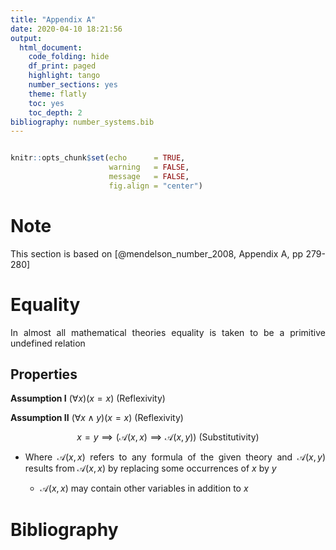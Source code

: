 ```yaml
---
title: "Appendix A"
date: 2020-04-10 18:21:56
output:
  html_document:
    code_folding: hide
    df_print: paged
    highlight: tango
    number_sections: yes
    theme: flatly
    toc: yes
    toc_depth: 2
bibliography: number_systems.bib
---
```


<style>

body {
text-align: justify}

</style>

```r


```


```r
knitr::opts_chunk$set(echo      = TRUE, 
                      warning   = FALSE, 
                      message   = FALSE,
                      fig.align = "center")
```

# Note

This section is based on [@mendelson_number_2008, Appendix A, pp 279-280]

# Equality

In almost all mathematical theories equality is taken to be a primitive undefined relation

## Properties

__Assumption I__  $(\forall x)(x = x) \text{ (Reflexivity)}$

__Assumption II__ $(\forall x \land y)(x = x) \text{ (Reflexivity)}$

$$x = y \implies (\mathscr{A}(x,x) \implies \mathscr{A}(x,y)) \text{ (Substitutivity)}$$

- Where $\mathscr{A}(x,x)$ refers to any formula of the given theory and $\mathscr{A}(x,y)$ results from $\mathscr{A}(x,x)$ by replacing some occurrences of $x$ by $y$

    + $\mathscr{A}(x,x)$ may contain other variables in addition to $x$

# Bibliography

